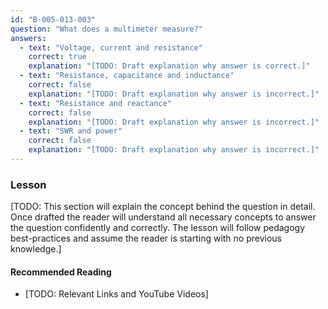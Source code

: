 ```yaml
---
id: "B-005-013-003"
question: "What does a multimeter measure?"
answers:
  - text: "Voltage, current and resistance"
    correct: true
    explanation: "[TODO: Draft explanation why answer is correct.]"
  - text: "Resistance, capacitance and inductance"
    correct: false
    explanation: "[TODO: Draft explanation why answer is incorrect.]"
  - text: "Resistance and reactance"
    correct: false
    explanation: "[TODO: Draft explanation why answer is incorrect.]"
  - text: "SWR and power"
    correct: false
    explanation: "[TODO: Draft explanation why answer is incorrect.]"
---
```


### Lesson

[TODO: This section will explain the concept behind the question in detail. Once drafted the reader will understand all necessary concepts to answer the question confidently and correctly. The lesson will follow pedagogy best-practices and assume the reader is starting with no previous knowledge.]

#### Recommended Reading

- [TODO: Relevant Links and YouTube Videos]
